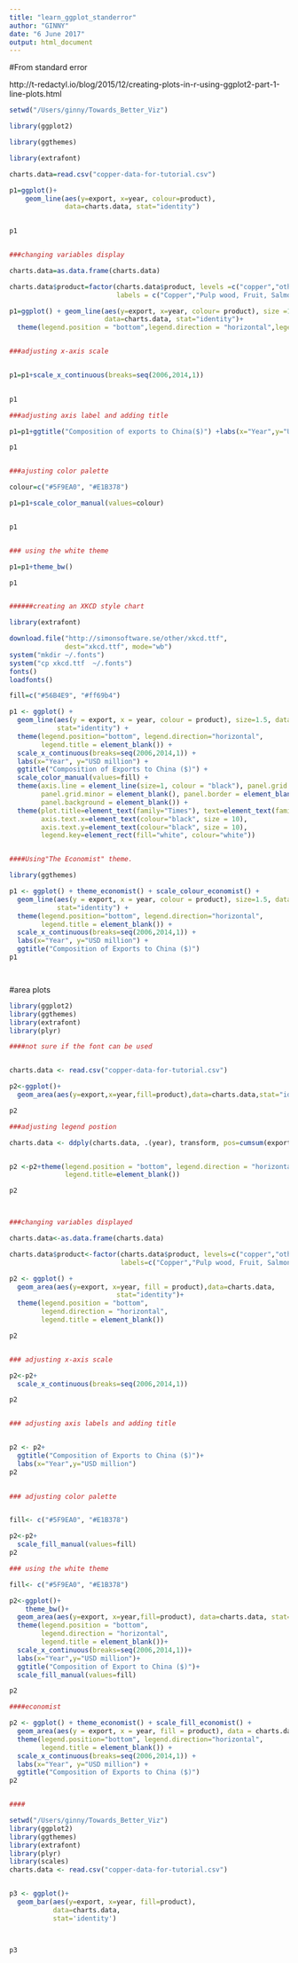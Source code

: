 ```yaml
---
title: "learn_ggplot_standerror"
author: "GINNY"
date: "6 June 2017"
output: html_document
---
```

#From standard error



http://t-redactyl.io/blog/2015/12/creating-plots-in-r-using-ggplot2-part-1-line-plots.html

```r

setwd("/Users/ginny/Towards_Better_Viz")

library(ggplot2)

library(ggthemes)

library(extrafont)

charts.data=read.csv("copper-data-for-tutorial.csv")

p1=ggplot()+
    geom_line(aes(y=export, x=year, colour=product),
              data=charts.data, stat="identity")

  
p1


###changing variables display

charts.data=as.data.frame(charts.data)

charts.data$product=factor(charts.data$product, levels =c("copper","others"),
                           labels = c("Copper","Pulp wood, Fruit, Salmon & others"))

p1=ggplot() + geom_line(aes(y=export, x=year, colour= product), size =1.5,
                        data=charts.data, stat="identity")+
  theme(legend.position = "bottom",legend.direction = "horizontal",legend.title = element_blank())


###adjusting x-axis scale


p1=p1+scale_x_continuous(breaks=seq(2006,2014,1))

  
p1

###adjusting axis label and adding title

p1=p1+ggtitle("Composition of exports to China($)") +labs(x="Year",y="USD million")

p1


###ajusting color palette

colour=c("#5F9EA0", "#E1B378")

p1=p1+scale_color_manual(values=colour)


p1


### using the white theme

p1=p1+theme_bw()

p1


######creating an XKCD style chart

library(extrafont)

download.file("http://simonsoftware.se/other/xkcd.ttf",
              dest="xkcd.ttf", mode="wb")
system("mkdir ~/.fonts")
system("cp xkcd.ttf  ~/.fonts")
fonts()
loadfonts()

fill=c("#56B4E9", "#ff69b4")

p1 <- ggplot() +
  geom_line(aes(y = export, x = year, colour = product), size=1.5, data = charts.data,
            stat="identity") +
  theme(legend.position="bottom", legend.direction="horizontal",
        legend.title = element_blank()) +
  scale_x_continuous(breaks=seq(2006,2014,1)) +
  labs(x="Year", y="USD million") +
  ggtitle("Composition of Exports to China ($)") +
  scale_color_manual(values=fill) +
  theme(axis.line = element_line(size=1, colour = "black"), panel.grid.major = element_blank(),
        panel.grid.minor = element_blank(), panel.border = element_blank(),
        panel.background = element_blank()) +
  theme(plot.title=element_text(family="Times"), text=element_text(family="Times"),
        axis.text.x=element_text(colour="black", size = 10),
        axis.text.y=element_text(colour="black", size = 10),
        legend.key=element_rect(fill="white", colour="white"))


####Using"The Economist" theme.

library(ggthemes)

p1 <- ggplot() + theme_economist() + scale_colour_economist() +
  geom_line(aes(y = export, x = year, colour = product), size=1.5, data = charts.data,
            stat="identity") +
  theme(legend.position="bottom", legend.direction="horizontal",
        legend.title = element_blank()) +
  scale_x_continuous(breaks=seq(2006,2014,1)) +
  labs(x="Year", y="USD million") +
  ggtitle("Composition of Exports to China ($)")
p1




```

#area plots

```r
library(ggplot2)
library(ggthemes)
library(extrafont)
library(plyr)

####not sure if the font can be used


charts.data <- read.csv("copper-data-for-tutorial.csv")

p2<-ggplot()+
  geom_area(aes(y=export,x=year,fill=product),data=charts.data,stat="identity")

p2

###adjusting legend postion

charts.data <- ddply(charts.data, .(year), transform, pos=cumsum(export)-(0.5*export))


p2 <-p2+theme(legend.position = "bottom", legend.direction = "horizontal",
              legend.title=element_blank())

p2



###changing variables displayed

charts.data<-as.data.frame(charts.data)

charts.data$product<-factor(charts.data$product, levels=c("copper","others"),
                            labels=c("Copper","Pulp wood, Fruit, Salmon & Others"))

p2 <- ggplot() + 
  geom_area(aes(y=export, x=year, fill = product),data=charts.data,
                           stat="identity")+
  theme(legend.position = "bottom",
        legend.direction = "horizontal",
        legend.title = element_blank())

p2


### adjusting x-axis scale

p2<-p2+
  scale_x_continuous(breaks=seq(2006,2014,1))

p2


### adjusting axis labels and adding title


p2 <- p2+
  ggtitle("Composition of Exports to China ($)")+
  labs(x="Year",y="USD million")
p2
  

### adjusting color palette


fill<- c("#5F9EA0", "#E1B378")

p2<-p2+
  scale_fill_manual(values=fill)
p2

### using the white theme

fill<- c("#5F9EA0", "#E1B378")

p2<-ggplot()+
    theme_bw()+
  geom_area(aes(y=export, x=year,fill=product), data=charts.data, stat="identity")+
  theme(legend.position = "bottom",
        legend.direction = "horizontal",
        legend.title = element_blank())+
  scale_x_continuous(breaks=seq(2006,2014,1))+
  labs(x="Year",y="USD million")+
  ggtitle("Composition of Export to China ($)")+
  scale_fill_manual(values=fill)

p2

####economist

p2 <- ggplot() + theme_economist() + scale_fill_economist() +
  geom_area(aes(y = export, x = year, fill = product), data = charts.data, stat="identity") +
  theme(legend.position="bottom", legend.direction="horizontal",
        legend.title = element_blank()) +
  scale_x_continuous(breaks=seq(2006,2014,1)) +
  labs(x="Year", y="USD million") +
  ggtitle("Composition of Exports to China ($)")
p2


####

setwd("/Users/ginny/Towards_Better_Viz")
library(ggplot2)
library(ggthemes)
library(extrafont)
library(plyr)
library(scales) 
charts.data <- read.csv("copper-data-for-tutorial.csv")


p3 <- ggplot()+
  geom_bar(aes(y=export, x=year, fill=product),
           data=charts.data,
           stat='identity')



p3



```





